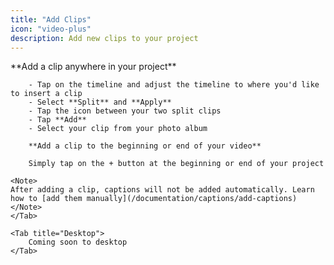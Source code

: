 ```yaml
---
title: "Add Clips"
icon: "video-plus"
description: Add new clips to your project
---
```


<Tabs>
    <Tab title="iOS">
        **Add a clip anywhere in your project**

        - Tap on the timeline and adjust the timeline to where you'd like to insert a clip
        - Select **Split** and **Apply**
        - Tap the icon between your two split clips
        - Tap **Add**
        - Select your clip from your photo album
        
        **Add a clip to the beginning or end of your video**

        Simply tap on the + button at the beginning or end of your project

    <Note>
    After adding a clip, captions will not be added automatically. Learn how to [add them manually](/documentation/captions/add-captions)
    </Note>
    </Tab>

    <Tab title="Desktop">
        Coming soon to desktop
    </Tab>
</Tabs>